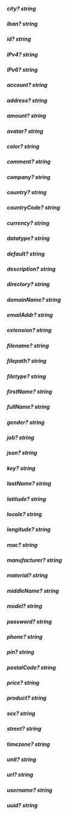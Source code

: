 ##### **city?** string

##### **iban?** string

##### **id?** string

##### **iPv4?** string

##### **iPv6?** string

##### **account?** string

##### **address?** string

##### **amount?** string

##### **avatar?** string

##### **color?** string

##### **comment?** string

##### **company?** string

##### **country?** string

##### **countryCode?** string

##### **currency?** string

##### **datatype?** string

##### **default?** string

##### **description?** string

##### **directory?** string

##### **domainName?** string

##### **emailAddr?** string

##### **extension?** string

##### **filename?** string

##### **filepath?** string

##### **filetype?** string

##### **firstName?** string

##### **fullName?** string

##### **gender?** string

##### **job?** string

##### **json?** string

##### **key?** string

##### **lastName?** string

##### **latitude?** string

##### **locale?** string

##### **longitude?** string

##### **mac?** string

##### **manufacturer?** string

##### **material?** string

##### **middleName?** string

##### **model?** string

##### **password?** string

##### **phone?** string

##### **pin?** string

##### **postalCode?** string

##### **price?** string

##### **product?** string

##### **sex?** string

##### **street?** string

##### **timezone?** string

##### **unit?** string

##### **url?** string

##### **username?** string

##### **uuid?** string

